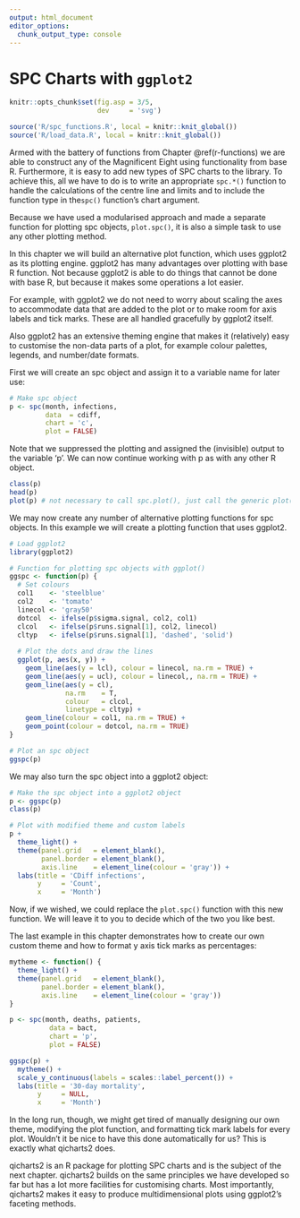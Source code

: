 ```yaml
---
output: html_document
editor_options: 
  chunk_output_type: console
---
```

# SPC Charts with `ggplot2` {#ggplot}

```r
knitr::opts_chunk$set(fig.asp = 3/5,
                      dev     = 'svg')

source('R/spc_functions.R', local = knitr::knit_global())
source('R/load_data.R', local = knitr::knit_global())
```

Armed with the battery of functions from Chapter \@ref(r-functions) we are able to construct any of the Magnificent Eight using functionality from base R. Furthermore, it is easy to add new types of SPC charts to the library. To achieve this, all we have to do is to write an appropriate `spc.*()` function to handle the calculations of the centre line and limits and to include the function type in the`spc()` function's chart argument.

Because we have used a modularised approach and made a separate function for plotting spc objects, `plot.spc()`, it is also a simple task to use any other plotting method.

In this chapter we will build an alternative plot function, which uses ggplot2 as its plotting engine. ggplot2 has many advantages over plotting with base R function. Not because ggplot2 is able to do things that cannot be done with base R, but because it makes some operations a lot easier.

For example, with ggplot2 we do not need to worry about scaling the axes to accommodate data that are added to the plot or to make room for axis labels and tick marks. These are all handled gracefully by ggplot2 itself.

Also ggplot2 has an extensive theming engine that makes it (relatively) easy to customise the non-data parts of a plot, for example colour palettes, legends, and number/date formats.

First we will create an spc object and assign it to a variable name for later use:

```r
# Make spc object
p <- spc(month, infections,
         data  = cdiff,
         chart = 'c',
         plot = FALSE)

```

Note that we suppressed the plotting and assigned the (invisible) output to the variable 'p'. We can now continue working with p as with any other R object.

```r
class(p)
head(p)
plot(p) # not necessary to call spc.plot(), just call the generic plot() function
```

We may now create any number of alternative plotting functions for spc objects. In this example we will create a plotting function that uses ggplot2.

```r
# Load ggplot2
library(ggplot2)

# Function for plotting spc objects with ggplot()
ggspc <- function(p) {
  # Set colours
  col1    <- 'steelblue'
  col2    <- 'tomato'
  linecol <- 'gray50'
  dotcol  <- ifelse(p$sigma.signal, col2, col1)
  clcol   <- ifelse(p$runs.signal[1], col2, linecol)
  cltyp   <- ifelse(p$runs.signal[1], 'dashed', 'solid')
  
  # Plot the dots and draw the lines
  ggplot(p, aes(x, y)) +
    geom_line(aes(y = lcl), colour = linecol, na.rm = TRUE) +
    geom_line(aes(y = ucl), colour = linecol,, na.rm = TRUE) +
    geom_line(aes(y = cl),
              na.rm    = T,
              colour   = clcol,
              linetype = cltyp) +
    geom_line(colour = col1, na.rm = TRUE) +
    geom_point(colour = dotcol, na.rm = TRUE)
}

# Plot an spc object
ggspc(p)
```

We may also turn the spc object into a ggplot2 object:

```r
# Make the spc object into a ggplot2 object
p <- ggspc(p)
class(p)

# Plot with modified theme and custom labels
p +
  theme_light() +
  theme(panel.grid   = element_blank(),
        panel.border = element_blank(),
        axis.line    = element_line(colour = 'gray')) +
  labs(title = 'CDiff infections',
       y     = 'Count',
       x     = 'Month')
```

Now, if we wished, we could replace the `plot.spc()` function with this new function. We will leave it to you to decide which of the two you like best.

The last example in this chapter demonstrates how to create our own custom theme and how to format y axis tick marks as percentages:

```r
mytheme <- function() {
  theme_light() +
  theme(panel.grid   = element_blank(),
        panel.border = element_blank(),
        axis.line    = element_line(colour = 'gray'))
}

p <- spc(month, deaths, patients,
          data = bact,
          chart = 'p',
          plot = FALSE)

ggspc(p) +
  mytheme() +
  scale_y_continuous(labels = scales::label_percent()) +
  labs(title = '30-day mortality',
       y     = NULL,
       x     = 'Month')

```

In the long run, though, we might get tired of manually designing our own theme, modifying the plot function, and formatting tick mark labels for every plot. Wouldn't it be nice to have this done automatically for us? This is exactly what qicharts2 does.

qicharts2 is an R package for plotting SPC charts and is the subject of the next chapter. qicharts2 builds on the same principles we have developed so far but has a lot more facilities for customising charts. Most importantly, qicharts2 makes it easy to produce multidimensional plots using ggplot2's faceting methods. 
